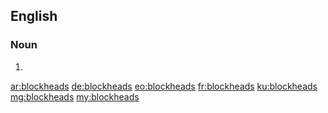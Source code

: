 ==English==

===Noun===
{{head|en}}

# {{plural of|blockhead}}

[[ar:blockheads]]
[[de:blockheads]]
[[eo:blockheads]]
[[fr:blockheads]]
[[ku:blockheads]]
[[mg:blockheads]]
[[my:blockheads]]